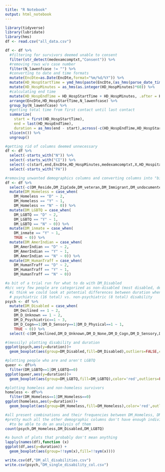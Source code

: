 ---
title: "R Notebook"
output: html_notebook
---

```{r}
library(tidyverse)
library(lubridate)
library(hms)
df <- read.csv("all_data.csv")
```

```{r}
df <- df %>%
  #filtering for survivors deemed unable to consent
  filter(str_detect(medexamcomptxt,"Consent")) %>%
  #removing rows w/o case number
  filter(N_lawenfcase != "") %>%
  #converting to date and time formats
  mutate(EncDte=as.Date(EncDte,format="%m/%d/%Y")) %>%
  mutate(HD_HospStartTime = ymd_hms(paste(EncDte,(as_hms(parse_date_time(HD_HospStartTime,orders="I:M p")))))) %>%
  mutate(HD_HospMinutes = as_hms(as.integer(HD_HospMinutes)*60)) %>%
  #calculating end time
  mutate(HD_HospEndTime = HD_HospStartTime + HD_HospMinutes, .after = HD_HospStartTime) %>%
  arrange(EncDte,HD_HospStartTime,N_lawenfcase) %>%
  group_by(N_lawenfcase) %>%
  #getting total time from first contact until last contact
  summarize(
    start = first(HD_HospStartTime),
    end = last(HD_HospEndTime),
    duration = as_hms(end - start),across(-c(HD_HospEndTime,HD_HospStartTime))) %>%
  slice(n()) %>%
  ungroup()
```

```{r}
#getting rid of columns deemed unnecessary
df <- df %>%
  select(-starts_with("N")) %>%
  select(-starts_with("CI")) %>%
  select(-c(start,end,EncDte,HD_HospMinutes,medexamcomptxt,X,HD_Hospital)) %>%
  select(-starts_with("PA"))
```

```{r}
#removing unwanted demographics columns and converting columns into "binary" instead of chr 
df <- df %>%
  select(-c(DM_Reside,DM_ZipCode,DM_veteran,DM_Immigrant,DM_undocumented,DM_D_Acquir,DM_D_EngProf,DM_D_Congential,DM_D_Development)) %>%
  mutate(DM_Homeless = case_when(
    DM_Homeless == "D" ~ 2,
    DM_Homeless == "Y" ~ 1,
    DM_Homeless == "N" ~ 0)) %>%
  mutate(DM_LGBTQ = case_when(
    DM_LGBTQ == "D" ~ 2,
    DM_LGBTQ == "Y" ~ 1,
    DM_LGBTQ == "N" ~ 0)) %>%
  mutate(DM_inmate = case_when(
    DM_inmate == "Y" ~ 1,
    TRUE ~ 0)) %>%
  mutate(DM_AmerIndian = case_when(
    DM_AmerIndian == "D" ~ 2,
    DM_AmerIndian == "Y" ~ 1,
    DM_AmerIndian == "N" ~ 0)) %>%
  mutate(DM_HumanTraff = case_when(
    DM_HumanTraff == "D" ~ 2,
    DM_HumanTraff == "Y" ~ 1,
    DM_HumanTraff == "N" ~ 0))
```


```{r}
#a bit of a trial run for what to do with DM_Disabled
#b/c very few people are categorized as non-disabled (most disabled, decent amount declined)
  #i think we could look at potential differences between duration when survivor has a
  # psychiatric (16 total) vs. non-psychiatric (8 total) disability
psych <- df %>%
  mutate(DM_Disabled = case_when(
    DM_Declined == 1 ~ 2,
    DM_D_Unknown == 1 ~ 2,
    DM_D_Psychiatric==1 ~ 3,
    DM_D_Cogn==1|DM_D_Sensory==1|DM_D_Physical==1 ~ 1,
    TRUE ~ 0)) %>%
  select(-c(DM_Declined,DM_D_Unknown,DM_D_None,DM_D_Cogn,DM_D_Sensory,DM_D_Physical,DM_D_Psychiatric))
```

```{r}
#(messily) plotting disability and duration
ggplot(psych,aes(y=duration))+
  geom_boxplot(aes(group=DM_Disabled,fill=DM_Disabled),outliers=FALSE,color='red')
```

```{r}
#plotting people who are and aren't LGBTQ
queer <- df%>%
  filter(DM_LGBTQ==1|DM_LGBTQ==0)
ggplot(queer,aes(y=duration))+
  geom_boxplot(aes(group=DM_LGBTQ,fill=DM_LGBTQ),color='red',outliers=FALSE)
```

```{r}
#plotting homeless and non-homeless survivors
homeless <- df%>%
  filter(DM_Homeless==1|DM_Homeless==0)
ggplot(homeless,aes(y=duration))+
  geom_boxplot(aes(group=DM_Homeless,fill=DM_Homeless),color='red',outliers=FALSE)
```

```{r}
#all present combinations and their frequencies between DM_Homeless, DM_Disabled, and DM_LGBTQ
#pretty much all the other demographic columns don't have enough individuals across categories
  #to be able to do an analysis of them
count(psych,DM_Homeless,DM_Disabled,DM_LGBTQ)
```

```{r}
#a bunch of plots that probably don't mean anything
lapply(names(df),function (x)
ggplot(df,aes(y=duration)) +
  geom_boxplot(aes(group=!!sym(x),fill=!!sym(x))))
```

```{r}
write.csv(df,"DM_all_disabilities.csv")
write.csv(psych,"DM_single_disability_col.csv")
```

